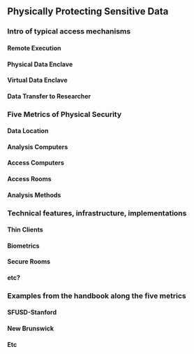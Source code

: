## Physically Protecting Sensitive Data

### Intro of typical access mechanisms

#### Remote Execution
#### Physical Data Enclave
#### Virtual Data Enclave
#### Data Transfer to Researcher

### Five Metrics of Physical Security
#### Data Location
#### Analysis Computers
#### Access Computers
#### Access Rooms
#### Analysis Methods

### Technical features, infrastructure, implementations
#### Thin Clients
#### Biometrics
#### Secure Rooms
#### etc?


### Examples from the handbook along the five metrics
#### SFUSD-Stanford
#### New Brunswick
#### Etc